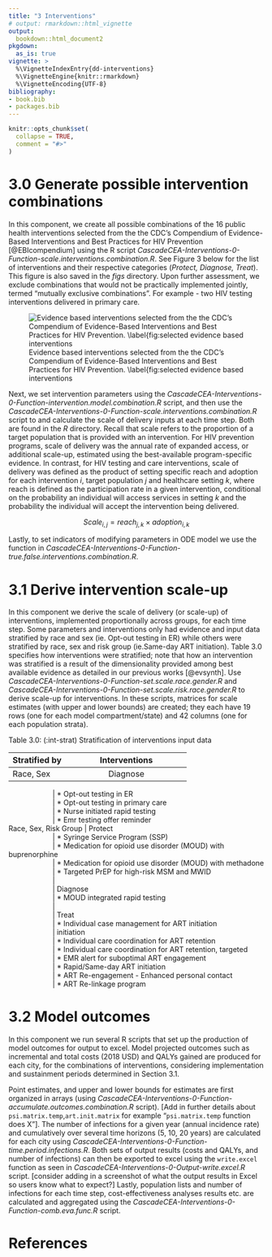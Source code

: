 ```yaml
---
title: "3 Interventions"
# output: rmarkdown::html_vignette
output:
  bookdown::html_document2
pkgdown:
  as_is: true
vignette: >
  %\VignetteIndexEntry{dd-interventions}
  %\VignetteEngine{knitr::rmarkdown}
  %\VignetteEncoding{UTF-8}
bibliography:
- book.bib
- packages.bib  
---
```


```r
knitr::opts_chunk$set(
  collapse = TRUE,
  comment = "#>"
)
```

# 3.0 Generate possible intervention combinations {-}

In this component, we create all possible combinations of the 16 public health interventions selected from the the CDC’s Compendium of Evidence-Based Interventions and Best Practices for HIV Prevention [@EBIcompendium] using the R script *CascadeCEA-Interventions-0-Function-scale.interventions.combination.R*. See Figure 3 below for the list of interventions and their respective categories (*Protect, Diagnose, Treat*). This figure is also saved in the *figs* directory. Upon further assessment, we exclude combinations that would not be practically implemented jointly, termed “mutually exclusive combinations”. For example - two HIV testing interventions delivered in primary care. 

![Evidence based interventions selected from the the CDC’s Compendium of Evidence-Based Interventions and Best Practices for HIV Prevention. \label{fig:selected evidence based interventions](../figs/03_evidence_based_int.png)  

Next, we set intervention parameters using the *CascadeCEA-Interventions-0-Function-intervention.model.combination.R* script, and then use the *CascadeCEA-Interventions-0-Function-scale.interventions.combination.R* script to and calculate the scale of delivery inputs at each time step. Both are found in the *R* directory. Recall that scale refers to the proportion of a target population that is provided with an intervention. For HIV prevention programs, scale of delivery was the annual rate of expanded access, or additional scale-up, estimated using the best-available program-specific evidence. In contrast, for HIV testing and care interventions, scale of delivery was defined as the product of setting specific reach and adoption for each intervention *i*, target population *j* and healthcare setting *k*, where reach is defined as the participation rate in a given intervention, conditional on the probability an  individual will access services in setting *k* and the probability the individual will accept the intervention being delivered.

$$Scale_{i,j} = reach_{j,k} \times adoption_{i,k}$$

Lastly, to set indicators of modifying parameters in ODE model  we use the function in *CascadeCEA-Interventions-0-Function-true.false.interventions.combination.R*.

# 3.1 Derive intervention scale-up {-}

In this component we derive the scale of delivery (or scale-up) of interventions, implemented proportionally across groups, for each time step. Some parameters and interventions only had evidence and input data stratified by race and sex (ie. Opt-out testing in ER) while others were stratified by race, sex and risk group (ie.Same-day ART initiation). Table 3.0 specifies how interventions were stratified; note that how an intervention was stratified is a result of the dimensionality provided among best available evidence as detailed in our previous works [@evsynth]. Use *CascadeCEA-Interventions-0-Function-set.scale.race.gender.R* and *CascadeCEA-Interventions-0-Function-set.scale.risk.race.gender.R* to derive scale-up for interventions. In these scripts, matrices for scale estimates (with upper and lower bounds) are created; they each have 19 rows (one for each model compartment/state) and 42 columns (one for each population strata).

Table 3.0: (\tab:int-strat) Stratification of interventions input data

| **Stratified by**     | **Interventions**                             
|:----------------------|:---------------------------------------------:|
| Race, Sex             | Diagnose             

|                       |   * Opt-out testing in ER                   
|                       |   * Opt-out testing in primary care           
|                       |   * Nurse initiated rapid testing             
|                       |   * Emr testing offer reminder                
| Race, Sex, Risk Group | Protect                          

|                       |   * Syringe Service Program (SSP)             
|                       |   * Medication for opioid use disorder (MOUD) with buprenorphine        
|                       |   * Medication for opioid use disorder (MOUD) with methadone           
|                       |   * Targeted PrEP for high-risk MSM and MWID      
|                       |                                             
|                       | Diagnose                    

|                       |   * MOUD integrated rapid testing             
|                       |                                               
|                       | Treat            

|                       |   * Individual case management for ART initiation      
|                       |     initiation                                
|                       |   * Individual care coordination for ART retention     
|                       |   * Individual care coordination for ART retention, targeted                       
|                       |   * EMR alert for suboptimal ART engagement   
|                       |   * Rapid/Same-day ART initiation             
|                       |   * ART Re-engagement - Enhanced personal contact
|                       |   * ART Re-linkage program                    

# 3.2 Model outcomes

In this component we run several R scripts that set up the production of model outcomes for output to excel. Model projected outcomes such as incremental and total costs (2018 USD) and QALYs gained are produced for each city, for the combinations of interventions, considering implementation and sustainment periods determined in Section 3.1.

Point estimates, and upper and lower bounds for estimates are first organized in arrays (using *CascadeCEA-Interventions-0-Function-accumulate.outcomes.combination.R* script). [Add in further details about `psi.matrix.temp`,`art.init.matrix` for example "`psi.matrix.temp` function does X"]. The number of infections for a given year (annual incidence rate) and cumulatively over several time horizons (5, 10, 20 years) are calculated for each city using *CascadeCEA-Interventions-0-Function-time.period.infections.R*. Both sets of output results (costs and QALYs, and number of infections) can then be exported to excel using the `write.excel` function as seen in *CascadeCEA-Interventions-0-Output-write.excel.R* script. [consider adding in a screenshot of what the output results in Excel so users know what to expect?] Lastly, population lists and number of infections for each time step, cost-effectiveness analyses results etc. are calculated and aggregated using the *CascadeCEA-Interventions-0-Function-comb.eva.func.R* script. 

# References {-}
